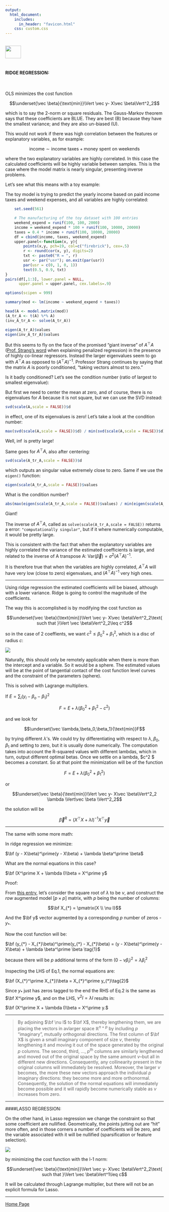 ```yaml
---
output: 
  html_document:
    includes:
      in_header: "favicon.html" 
    css: custom.css
---
```


<br>
<a href="http://rinterested.github.io/statistics/index.html">
<img HEIGHT="40" WIDTH="50" src="https://cloud.githubusercontent.com/assets/9312897/10556783/a27a26fa-745c-11e5-9b1a-2d5bd737387a.PNG"></a>
<br><br>

#### RIDGE REGRESSION:
<br>

OLS minimizes the cost function

$$\underset{\vec \beta}{\text{min}}\Vert \vec y- X\vec \beta\Vert^2_2$$

which is to say the 2-norm or square residuals. The Gauss-Markov theorem says that these coefficients are BLUE. They are best (B) because they have the smallest variance; and they are also un-biased (U).

This would not work if there was high correlation between the features or explanatory variables, as for example:

$$\text{income} \sim \text{income taxes} + \text{money spent on weekends}$$

where the two explanatory variables are highly correlated. In this case the calculated coefficients will be highly variable between samples. This is the case where the model matrix is nearly singular, presenting inverse problems.

Let's see what this means with a toy example:

The toy model is trying to predict the yearly income based on paid income taxes and weekend expenses, and all variables are highly correlated:


```r
    set.seed(561)

    # The manufacturing of the toy dataset with 100 entries
    weekend_expend = runif(100, 100, 2000)
    income = weekend_expend * 100 + runif(100, 10000, 20000)
    taxes = 0.4 * income + runif(100, 10000, 20000)
    df = cbind(income, taxes, weekend_expend)
    upper.panel<-function(x, y){
        points(x,y, pch=19, col=c("firebrick"), cex=.5)
        r <- round(cor(x, y), digits=2)
        txt <- paste0("R = ", r)
        usr <- par("usr"); on.exit(par(usr))
        par(usr = c(0, 1, 0, 1))
        text(0.5, 0.9, txt)
}
pairs(df[,1:3], lower.panel = NULL, 
      upper.panel = upper.panel, cex.labels=.9)
```

```r
options(scipen = 999)

summary(mod <- lm(income ~ weekend_expend + taxes))

head(A <- model.matrix(mod))
(A_tr_A <- t(A) %*% A)
(inv_A_tr_A <- solve(A_tr_A))

eigen(A_tr_A)$values
eigen(inv_A_tr_A)$values
```

But this seems to fly on the face of the promised "giant inverse" of $A^\top A$ ([Prof. Strang's word](https://youtu.be/Z_5uLqcwDgM?t=866) when explaining penalized regression) in the presence of highly co-linear regressors. Instead the larger eigenvalues seem to go with $A^\top A$ as opposed to $(A^\top A)^{-1}.$ Professor Strang continues by saying that the matrix $A$ is poorly conditioned, "taking vectors almost to zero."

Is it badly conditioned? Let's see the condition number (ratio of largest to smallest eigenvalue):


But first we need to center the mean at zero, and of course, there is no eigenvalues for $A$ because it is not square, but we can use the SVD instead:

```r
svd(scale(A,scale = FALSE))$d
```

in effect, one of its eigenvalues is zero! Let's take a look at the condition number:


```r
max(svd(scale(A,scale = FALSE))$d) / min(svd(scale(A,scale = FALSE))$d)
```

Well, $\inf$ is pretty large!


Same goes for $A^\top A,$ also after centering:

```r
svd(scale(A_tr_A,scale = FALSE))$d
```

which outputs an singular value extremely close to zero. Same if we use the `eigen()` function:

```r
eigen(scale(A_tr_A,scale = FALSE))$values
```

What is the condition number?


```r
abs(max(eigen(scale(A_tr_A,scale = FALSE))$values) / min(eigen(scale(A_tr_A,scale = FALSE))$values))
```

Giant!

The inverse of $A^\top A,$ called as `solve(scale(A_tr_A,scale = FALSE))` returns a error: `"computationally singular"`, but if it where numerically computable, it would be pretty large.

This is consistent with the fact that when the explanatory variables are highly correlated the variance of the estimated coefficients is large, and related to the inverse of A transpose A: $\text{Var}(\vec \beta)=\sigma^2 (A^\top A)^{-1}.$

It is therefore true that when the variables are highly correlated, $A^\top A$ will have very low (close to zero) eigenvalues, and $(A^\top A)^{-1}$ very high ones.


---

Using ridge regression the estimated coefficients will be biased, although with a lower variance. Ridge is going to control the magnitude of the coefficients.

The way this is accomplished is by modifying the cost function as


$$\underset{\vec \beta}{\text{min}}\Vert \vec y- X\vec \beta\Vert^2_2\text{ such that }\Vert \vec \beta\Vert^2_2\leq c^2$$

so in the case of $2$ coeffients, we want $c^2 \leq \beta_0^2 + \beta_1^2,$ which is a disc of radius $c:$

![](https://user-images.githubusercontent.com/9312897/88944121-5a2cda80-d25a-11ea-9dd0-2d2b6127d5d1.png)

Naturally, this should only be remotely applicable when there is more than the intercept and a variable. So it would be a sphere. The estimated values will be at the point of tangential contact of the cost function level curves and the constraint of the parameters (sphere).

This is solved with Lagrange multipliers.

If $E=\sum_i \left( y_i - \beta_o-\beta_1\right)^2$

$$F=E + \lambda \left(\beta_0^2 + \beta_1^2 - c^2 \right)$$

and we look for 


$$\underset{\vec \lambda,\beta_0,\beta_1}{\text{min}}F$$

by trying different $\lambda$'s. We could try by differentiating with respect to $\lambda,\beta_0,\beta_1$ and setting to zero, but it is usually done numerically. The computation takes into account the R-squared values with different lambdas, which in turn, output different optimal betas. Once we settle on a lambda, $\lambda  c^2 $ becomes a constant. So at that point the minimization will be of the function


$$F=E + \lambda \left(\beta_0^2 + \beta_1^2  \right)$$

or

$$\underset{\vec \beta}{\text{min}}\Vert \vec y- X\vec \beta\Vert^2_2 \lambda \Vert\vec \beta \Vert^2_2$$

the solution will be

$$\vec \beta^R=\left( X^\top X+\lambda I \right)^{-1}X^\top \vec y$$

---

The same with some more math:

In ridge regression we minimize:

$\bf (y - X\beta)^\prime(y - X\beta) + \lambda \beta^\prime \beta$

What are the normal equations in this case?

$\bf (X^\prime X + \lambda I)\beta = X^\prime y$

Proof:

From [this entry](http://stats.stackexchange.com/a/164546/67822), let's consider the square root of $\lambda$ to be $\nu$, and construct the *row* augmented model $[p \times p]$ matrix, with $p$ being the number of columns:

$$\bf X_{*} = \pmatrix{X \\ \nu I}$$

And the $\bf y$ vector augmented by a corresponding $p$ number of zeros - $y_{*}$.

Now the cost function will be:

$\bf (y_{*} - X_{*}\beta)^\prime(y_{*} - X_{*}\beta)  = (y - X\beta)^\prime(y - X\beta) + \lambda \beta^\prime \beta \tag{1}$

because there will be $p$ additional terms of the form $(0 - \nu \beta_i)^2 = \lambda \beta_i^2$

Inspecting the LHS of Eq.1, the normal equations are:

$\bf (X_{*}^\prime X_{*})\beta = X_{*}^\prime y_{*}\tag{2}$

Since $y_{*}$ just has zeros tagged to the end the RHS of Eq.2 is the same as $\bf X^\prime y$, and on the LHS, $\nu^2 I=\lambda I$ results in:

$\bf (X^\prime X + \lambda I)\beta = X^\prime y.$

---

>By adjoining $\bf \nu I$ to $\bf X$, thereby lengthening them, we are placing the vectors in avlarger space $\mathbb R^{n+p}$ by including $p$ "imaginary", mutually orthogonal directions. The first column of $\bf X$ is given a small imaginary component of size $\nu$, thereby lengthening it and moving it out of the space generated by the original $p$ columns. The second, third, ..., $p^{\text{th}}$ columns are similarly lengthened and moved out of the original space by the same amount $\nu$--but all in different new directions. Consequently, any collinearity present in the original columns will immediately be resolved. Moreover, the larger $\nu$ becomes, the more these new vectors approach the individual $p$ imaginary directions: they become more and more orthonormal. Consequently, the solution of the normal equations will immediately become possible and it will rapidly become numerically stable as $\nu$ increases from zero.


---

####LASSO REGRESSION:

On the other hand, in Lasso regression we change the constraint so that some coefficient are nullified. Geometrically, the points jutting out are "hit" more often, and in those corners a number of coefficients will be zero, and the variable associated with it will be nullified (sparsification or feature selection).

![](https://user-images.githubusercontent.com/9312897/88947305-5e5af700-d25e-11ea-8f5a-8b85c6aefc0f.png)


by minimizing the cost function with the l-$1$ norm:

$$\underset{\vec \beta}{\text{min}}\Vert \vec y- X\vec \beta\Vert^2_2\text{ such that }\Vert \vec \beta\Vert^1\leq c$$

It will be calculated through Lagrange multiplier, but there will not be an explicit formula for Lasso.

---

<a href="http://rinterested.github.io/statistics/index.html">Home Page</a>

